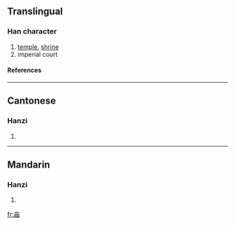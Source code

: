 {{see|廟}}

==Translingual==
===Han character===
{{Han char|rn=53|rad=广|as=05|sn=8|four=|canj=戈中田 (ILW)}}
# [[temple]], [[shrine]]
# imperial court
====References====
{{Han ref|kx=0344.200|dkj=09276|dj=0654.080|hdz=20877.050|uh=5E99|ud=24217}}
----
==Cantonese==
===Hanzi===
{{yue-hanzi|jyut=|y=miu6}}
# {{defn|Cantonese}}
----
==Mandarin==
===Hanzi===
{{cmn-hanzi|tra=廟|pin=[[miào]] ([[miao4]])|wg=miao<sup>4</sup>}}
# {{defn|Mandarin}}

[[fr:庙]]
